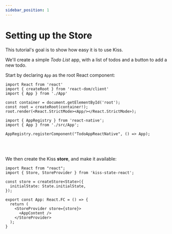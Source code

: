 ```yaml
---
sidebar_position: 1
---
```



# Setting up the Store

This tutorial's goal is to show how easy it is to use Kiss.

We'll create a simple _Todo List_ app, with a list of todos and a button to add a new todo.

Start by declaring `App` as the root React component:

<Tabs>
<TabItem value="rw" label="React">

```tsx title="main.tsx"
import React from 'react'
import { createRoot } from 'react-dom/client'
import { App } from './App'

const container = document.getElementById('root');
const root = createRoot(container!);
root.render(<React.StrictMode><App/></React.StrictMode>);
```

</TabItem>
<TabItem value="rn" label="React Native">

```tsx title="index.js"
import { AppRegistry } from 'react-native';
import { App } from './src/App';

AppRegistry.registerComponent("TodoAppReactNative", () => App);
```

</TabItem>
</Tabs>

<br></br>

We then create the Kiss **store**, and make it available:

```tsx title="App.tsx"
import React from "react";
import { Store, StoreProvider } from 'kiss-state-react';

const store = createStore<State>({
  initialState: State.initialState,
});

export const App: React.FC = () => {
  return (
    <StoreProvider store={store}>
      <AppContent />
    </StoreProvider>
  );
}
```
